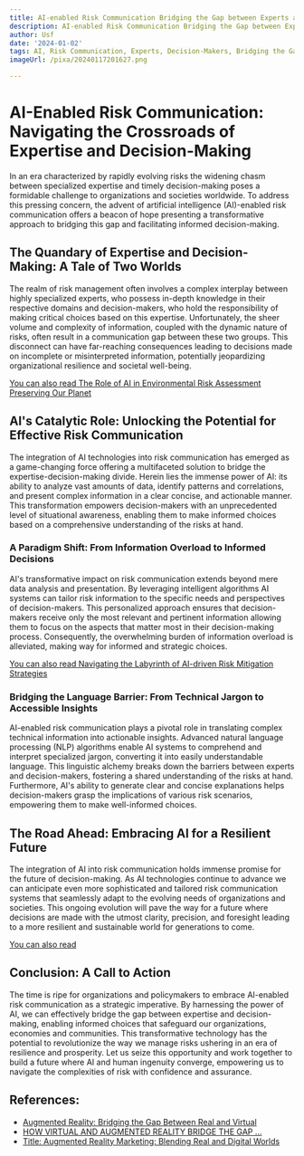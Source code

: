 ```yaml
---
title: AI-enabled Risk Communication Bridging the Gap between Experts and Decision-Makers
description: AI-enabled Risk Communication Bridging the Gap between Experts and Decision-Makers
author: Usf
date: '2024-01-02'
tags: AI, Risk Communication, Experts, Decision-Makers, Bridging the Gap
imageUrl: /pixa/20240117201627.png

---
```

# AI-Enabled Risk Communication: Navigating the Crossroads of Expertise and Decision-Making

In an  era characterized by rapidly evolving  risks the widening  chasm between specialized expertise and timely decision-making poses a formidable challenge to organizations and societies worldwide. To address this pressing concern, the  advent of artificial intelligence (AI)-enabled risk communication  offers a beacon of  hope presenting a transformative approach to bridging  this gap and facilitating  informed decision-making.

## The Quandary of  Expertise and Decision-Making: A Tale of Two  Worlds

The realm of  risk management often involves a complex interplay between highly specialized experts, who possess in-depth knowledge in their respective domains and decision-makers, who hold the responsibility of making critical choices based on this expertise. Unfortunately, the sheer volume and complexity of information, coupled with the dynamic nature of risks, often result in a communication gap between these two groups. This  disconnect can have far-reaching consequences leading to decisions made on incomplete or misinterpreted information, potentially jeopardizing organizational  resilience and societal well-being.

[You can also read The Role  of AI in Environmental  Risk Assessment Preserving Our Planet](The%20Role%20of%20AI%20in%20Environmental%20Risk%20Assessment%20Preserving%20Our%20Planet)


## AI's Catalytic Role: Unlocking the Potential for Effective Risk Communication

The  integration of AI technologies into risk communication has emerged as a game-changing force  offering  a multifaceted solution to  bridge the expertise-decision-making divide. Herein lies  the immense power of  AI:  its ability to analyze vast amounts  of data, identify patterns and correlations, and present complex information  in a clear concise, and actionable manner. This transformation empowers decision-makers with an unprecedented level of situational awareness,  enabling them to make informed choices based on a comprehensive understanding of the risks at hand.

### A Paradigm Shift: From Information  Overload to Informed Decisions

AI's transformative  impact on risk communication extends beyond  mere data analysis and  presentation. By leveraging intelligent algorithms AI systems can tailor risk information to the specific needs and perspectives of decision-makers. This personalized approach  ensures  that decision-makers receive  only the most relevant and pertinent information allowing them to focus on the aspects that matter most in their decision-making  process.  Consequently, the overwhelming burden of information overload  is alleviated, making way  for informed  and strategic choices.

[You  can also read Navigating the  Labyrinth of AI-driven Risk Mitigation Strategies](Navigating%20the%20Labyrinth%20of%20AI-driven%20Risk%20Mitigation%20Strategies)


### Bridging the Language Barrier: From Technical Jargon to Accessible Insights

AI-enabled risk  communication  plays a pivotal role in translating complex  technical information into  actionable insights. Advanced natural language processing (NLP) algorithms enable AI  systems to comprehend and interpret specialized jargon, converting it into easily understandable language. This linguistic alchemy breaks down the barriers between experts and decision-makers, fostering  a shared understanding of the risks at hand. Furthermore, AI's ability to  generate clear and  concise explanations helps decision-makers grasp the implications  of various risk scenarios, empowering them to make well-informed choices.

## The Road Ahead: Embracing AI for a Resilient Future

The integration of AI into risk communication holds  immense promise for the future of decision-making. As AI technologies continue to advance we  can anticipate even more  sophisticated and tailored risk communication systems that seamlessly adapt  to the evolving needs of organizations and societies. This ongoing evolution will  pave the way  for a future where decisions are made with the utmost clarity, precision, and foresight leading to a more resilient and sustainable world for generations to come.

[You can also read ]()


## Conclusion:  A Call to Action

The time  is ripe for organizations and policymakers to embrace AI-enabled risk communication as a strategic imperative. By harnessing the  power of AI, we can effectively bridge  the gap  between expertise and decision-making, enabling informed choices that safeguard our organizations,  economies and communities. This transformative  technology has the potential  to revolutionize the way we manage risks ushering  in an era of resilience and prosperity. Let us seize this opportunity and work together to build a future where AI and human ingenuity converge, empowering us to navigate the complexities of risk with confidence and assurance.

## References:
- [Augmented Reality: Bridging the Gap Between Real and Virtual](https://medium.com/antaeus-ar/augmented-reality-bridging-the-gap-between-real-and-virtual-7cdb7803f4f2)
- [HOW VIRTUAL AND AUGMENTED REALITY BRIDGE THE GAP ...](https://www.linkedin.com/pulse/how-virtual-augmented-reality-bridge-gap-between-digital-physical-)
- [Title: Augmented Reality Marketing: Blending Real and Digital Worlds](https://www.linkedin.com/pulse/title-augmented-reality-marketing-blending-real)
